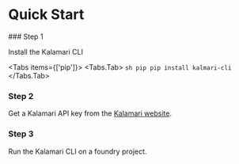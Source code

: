


# Quick Start

<Steps>
### Step 1

Install the Kalamari CLI

<Tabs items={['pip']}>
    <Tabs.Tab>
        ```sh pip
        pip install kalmari-cli
        ```
    </Tabs.Tab>
</Tabs>

### Step 2

Get a Kalamari API key from the [Kalamari website](https://kalamari.com).

### Step 3

Run the Kalamari CLI on a foundry project.

<FileTree>
  <FileTree.Folder name="pages" defaultOpen>
    <FileTree.File name="_meta.json" />
    <FileTree.File name="contact.md" />
    <FileTree.File name="index.mdx" />
    <FileTree.Folder name="about">
      <FileTree.File name="_meta.json" />
      <FileTree.File name="legal.md" />
      <FileTree.File name="index.mdx" />
    </FileTree.Folder>
  </FileTree.Folder>
</FileTree>

</Steps>

